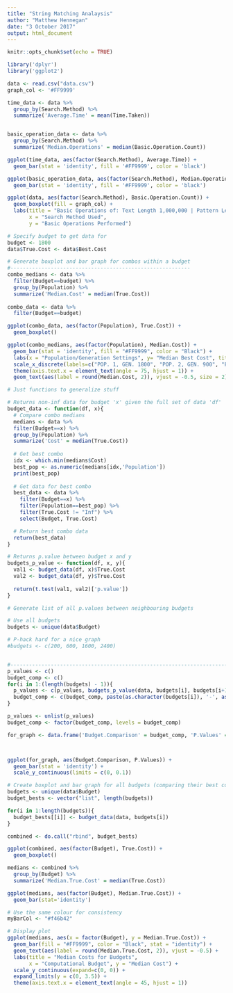 ```yaml
---
title: "String Matching Analaysis"
author: "Matthew Hennegan"
date: "3 October 2017"
output: html_document
---
```


```r
knitr::opts_chunk$set(echo = TRUE)

library('dplyr')
library('ggplot2')

```

``` r

data <- read.csv("data.csv")
graph_col <- '#FF9999'

```


``` r

time_data <- data %>%
  group_by(Search.Method) %>%
  summarize('Average.Time' = mean(Time.Taken))


basic_operation_data <- data %>%
  group_by(Search.Method) %>%
  summarize('Median.Operations' = median(Basic.Operation.Count))

```

``` r

ggplot(time_data, aes(factor(Search.Method), Average.Time)) + 
  geom_bar(stat = 'identity', fill = '#FF9999', color = 'black')

ggplot(basic_operation_data, aes(factor(Search.Method), Median.Operations)) + 
  geom_bar(stat = 'identity', fill = '#FF9999', color = 'black')

```

``` r

ggplot(data, aes(factor(Search.Method), Basic.Operation.Count)) + 
  geom_boxplot(fill = graph_col) + 
  labs(title = "Basic Operations of: Text Length 1,000,000 | Pattern Length: 7",
       x = "Search Method Used",
       y = "Basic Operations Performed")

```


``` r

# Specify budget to get data for
budget <- 1800
data$True.Cost <- data$Best.Cost

# Generate boxplot and bar graph for combos within a budget
#----------------------------------------------------------
combo_medians <- data %>%
  filter(Budget==budget) %>%
  group_by(Population) %>%
  summarize('Median.Cost' = median(True.Cost))
  
combo_data <- data %>%
  filter(Budget==budget)

ggplot(combo_data, aes(factor(Population), True.Cost)) +
  geom_boxplot()

ggplot(combo_medians, aes(factor(Population), Median.Cost)) +
  geom_bar(stat = 'identity', fill = "#FF9999", color = "Black") +
  labs(x = "Population/Generation Settings", y= "Median Best Cost", title = "Median Best Cost For Each Combination Within a Budget of 1800") +
  scale_x_discrete(labels=c("POP. 1, GEN. 1800", "POP. 2, GEN. 900", "POP. 3, GEN. 600", "POP. 4, GEN. 450","POP. 5, GEN. 360", "POP. 6, GEN. 300","POP. 8, GEN.225","POP. 9, GEN. 200","POP. 10, GEN. 180", "POP. 12, GEN. 150", "POP. 15, GEN. 120", "POP. 18, GEN. 100", "POP. 20, GEN. 90", "POP. 24, GEN. 75", "POP. 25, GEN. 72", "POP. 30, GEN. 60", "POP. 36, GEN. 50", "POP. 40, GEN. 45", "POP. 45, GEN. 40", "POP. 50, GEN. 36", "POP. 60, GEN. 30", "POP. 72, GEN. 25", "POP. 75, GEN. 24", "POP. 90, GEN. 20", "POP. 100, GEN. 18", "POP. 120, GEN. 15", "POP. 50, GEN. 12", "POP. 180, GEN. 10", "POP. 200, GEN. 9", "POP. 225, GEN. 8", "POP. 300, GEN. 6", "POP. 360, GEN. 5", "POP. 450, GEN. 4", "POP. 600, GEN. 3", "POP. 900, GEN. 2", "POP. 1800, GEN. 1")) +
  theme(axis.text.x = element_text(angle = 75, hjust = 1)) +
  geom_text(aes(label = round(Median.Cost, 2)), vjust = -0.5, size = 2)

```

``` r

# Just functions to generalize stuff

# Returns non-inf data for budget 'x' given the full set of data 'df'
budget_data <- function(df, x){
  # Compare combo medians
  medians <- data %>%
  filter(Budget==x) %>%
  group_by(Population) %>%
  summarize('Cost' = median(True.Cost))
    
  # Get best combo
  idx <- which.min(medians$Cost)
  best_pop <- as.numeric(medians[idx,'Population'])
  print(best_pop)
  
  # Get data for best combo
  best_data <- data %>%
    filter(Budget==x) %>%
    filter(Population==best_pop) %>%
    filter(True.Cost != "Inf") %>%
    select(Budget, True.Cost)

  # Return best combo data
  return(best_data)
}

# Returns p.value between budget x and y
budgets_p_value <- function(df, x, y){
  val1 <- budget_data(df, x)$True.Cost
  val2 <- budget_data(df, y)$True.Cost
  
  return(t.test(val1, val2)['p.value'])
}

```


``` r

# Generate list of all p.values between neighbouring budgets

# Use all budgets
budgets <- unique(data$Budget)

# P-hack hard for a nice graph
#budgets <- c(200, 600, 1600, 2400)


#---------------------------------------------------------------------------------------------
p_values <- c()
budget_comp <- c()
for(i in 1:(length(budgets) - 1)){
  p_values <- c(p_values, budgets_p_value(data, budgets[i], budgets[i+1]))
  budget_comp <- c(budget_comp, paste(as.character(budgets[i]), '-', as.character(budgets[i+1])))
}

p_values <- unlist(p_values)
budget_comp <- factor(budget_comp, levels = budget_comp)

for_graph <- data.frame('Budget.Comparison' = budget_comp, 'P.Values' = p_values)



ggplot(for_graph, aes(Budget.Comparison, P.Values)) +
  geom_bar(stat = 'identity') +
  scale_y_continuous(limits = c(0, 0.1))

```


``` r

# Create boxplot and bar graph for all budgets (comparing their best combo)
budgets <- unique(data$Budget)
budget_bests <- vector("list", length(budgets))

for(i in 1:length(budgets)){
  budget_bests[[i]] <- budget_data(data, budgets[i])
}

combined <- do.call("rbind", budget_bests)

ggplot(combined, aes(factor(Budget), True.Cost)) +
  geom_boxplot()

medians <- combined %>%
  group_by(Budget) %>%
  summarize('Median.True.Cost' = median(True.Cost))

ggplot(medians, aes(factor(Budget), Median.True.Cost)) +
  geom_bar(stat='identity')

# Use the same colour for consistency
myBarCol <- "#f46b42"

# Display plot
ggplot(medians, aes(x = factor(Budget), y = Median.True.Cost)) +
  geom_bar(fill = "#FF9999", color = "Black", stat = "identity") +
  geom_text(aes(label = round(Median.True.Cost, 2)), vjust = -0.5) +
  labs(title = "Median Costs for Budgets",
       x = "Computational Budget", y = "Median Cost") +
  scale_y_continuous(expand=c(0, 0)) +
  expand_limits(y = c(0, 3.5)) +
  theme(axis.text.x = element_text(angle = 45, hjust = 1))
  
```


